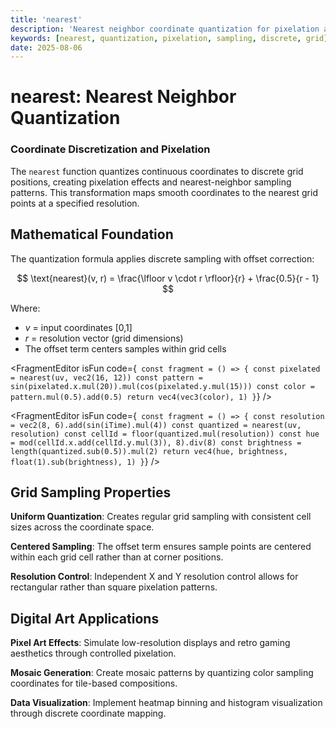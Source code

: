 ```yaml
---
title: 'nearest'
description: 'Nearest neighbor coordinate quantization for pixelation and discrete sampling effects'
keywords: [nearest, quantization, pixelation, sampling, discrete, grid]
date: 2025-08-06
---
```



# nearest: Nearest Neighbor Quantization

### Coordinate Discretization and Pixelation

The `nearest` function quantizes continuous coordinates to discrete grid positions, creating pixelation effects and nearest-neighbor sampling patterns. This transformation maps smooth coordinates to the nearest grid points at a specified resolution.

## Mathematical Foundation

The quantization formula applies discrete sampling with offset correction:

$$
\text{nearest}(v, r) = \frac{\lfloor v \cdot r \rfloor}{r} + \frac{0.5}{r - 1}
$$

Where:

- $v$ = input coordinates [0,1]
- $r$ = resolution vector (grid dimensions)
- The offset term centers samples within grid cells

<FragmentEditor
        isFun
        code={`
const fragment = () => {
        const pixelated = nearest(uv, vec2(16, 12))
        const pattern = sin(pixelated.x.mul(20)).mul(cos(pixelated.y.mul(15)))
        const color = pattern.mul(0.5).add(0.5)
        return vec4(vec3(color), 1)
}`}
/>

<FragmentEditor
        isFun
        code={`
const fragment = () => {
        const resolution = vec2(8, 6).add(sin(iTime).mul(4))
        const quantized = nearest(uv, resolution)
        const cellId = floor(quantized.mul(resolution))
        const hue = mod(cellId.x.add(cellId.y.mul(3)), 8).div(8)
        const brightness = length(quantized.sub(0.5)).mul(2)
        return vec4(hue, brightness, float(1).sub(brightness), 1)
}`}
/>

## Grid Sampling Properties

**Uniform Quantization**: Creates regular grid sampling with consistent cell sizes across the coordinate space.

**Centered Sampling**: The offset term ensures sample points are centered within each grid cell rather than at corner positions.

**Resolution Control**: Independent X and Y resolution control allows for rectangular rather than square pixelation patterns.

## Digital Art Applications

**Pixel Art Effects**: Simulate low-resolution displays and retro gaming aesthetics through controlled pixelation.

**Mosaic Generation**: Create mosaic patterns by quantizing color sampling coordinates for tile-based compositions.

**Data Visualization**: Implement heatmap binning and histogram visualization through discrete coordinate mapping.

